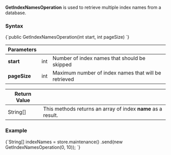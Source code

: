 
**GetIndexNamesOperation** is used to retrieve multiple index names from a database.

### Syntax

<TabItem value="get_3_0" label="get_3_0">
<CodeBlock language="java">
{`public GetIndexNamesOperation(int start, int pageSize)
`}
</CodeBlock>
</TabItem>

| Parameters | | |
| ------------- | ------------- | ----- |
| **start** | int | Number of index names that should be skipped |
| **pageSize** | int | Maximum number of index names that will be retrieved |

| Return Value | |
| ------------- | ----- |
| String[] | This methods returns an array of index **name** as a result. |

### Example

<TabItem value="get_3_1" label="get_3_1">
<CodeBlock language="java">
{`String[] indexNames
    = store.maintenance()
        .send(new GetIndexNamesOperation(0, 10));
`}
</CodeBlock>
</TabItem>



